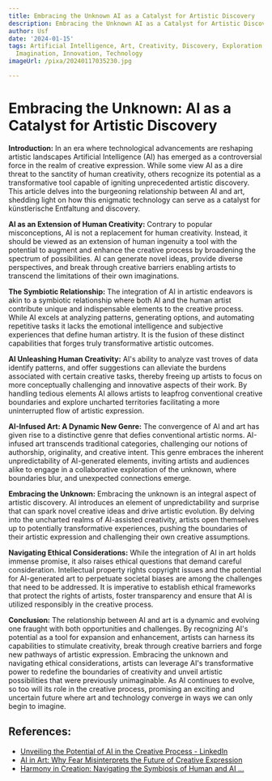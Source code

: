 ```yaml
---
title: Embracing the Unknown AI as a Catalyst for Artistic Discovery
description: Embracing the Unknown AI as a Catalyst for Artistic Discovery
author: Usf
date: '2024-01-15'
tags: Artificial Intelligence, Art, Creativity, Discovery, Exploration, Expression,
  Imagination, Innovation, Technology
imageUrl: /pixa/20240117035230.jpg

---
```

# Embracing the Unknown: AI as a Catalyst for Artistic Discovery

**Introduction:**
In an era where technological advancements are reshaping artistic landscapes Artificial Intelligence (AI)  has emerged as a controversial force in the realm  of creative expression. While some  view AI as a dire threat to the sanctity of human creativity, others recognize its  potential  as a transformative tool  capable of igniting unprecedented artistic discovery.  This article delves  into the burgeoning relationship between AI and art, shedding light  on how this enigmatic technology  can serve as a catalyst for künstlerische Entfaltung and discovery.

**AI as an Extension of Human Creativity:**
Contrary to popular misconceptions, AI is not a replacement for human creativity.  Instead, it should be viewed as an extension of  human ingenuity a tool with the potential to augment and enhance the creative process by broadening the spectrum  of possibilities.  AI can generate novel ideas, provide diverse perspectives, and  break through creative barriers enabling artists  to transcend the limitations of their own imaginations.

**The Symbiotic Relationship:**
The integration  of  AI in  artistic  endeavors is akin to a symbiotic relationship where both AI and the human artist contribute unique and indispensable elements to the creative process. While  AI excels at analyzing patterns, generating options, and automating repetitive tasks it lacks the  emotional intelligence and subjective experiences that define human  artistry. It is the fusion of these distinct capabilities that forges truly transformative artistic outcomes.

**AI Unleashing Human  Creativity:**
AI's ability to analyze vast troves  of data identify patterns, and  offer suggestions can alleviate the burdens  associated with certain creative tasks, thereby freeing up artists to  focus on more conceptually challenging and innovative aspects of their work. By handling  tedious elements AI allows artists to leapfrog conventional creative boundaries and explore uncharted territories  facilitating a more uninterrupted  flow of artistic expression.

**AI-Infused Art: A Dynamic New Genre:**
The convergence of AI and art has  given rise to a distinctive genre that defies conventional artistic norms.  AI-infused art transcends traditional categories, challenging our notions of authorship, originality, and creative intent. This genre embraces the  inherent unpredictability of AI-generated elements, inviting artists and audiences alike to engage in a collaborative exploration of the unknown, where boundaries blur, and unexpected connections emerge.

**Embracing the  Unknown:**
Embracing the unknown is an integral  aspect of  artistic discovery. AI introduces an element of unpredictability and surprise that can  spark novel creative ideas and drive artistic evolution. By delving into  the uncharted realms  of AI-assisted creativity,  artists open themselves up to potentially transformative  experiences, pushing the boundaries  of their artistic expression and challenging their own creative assumptions.

**Navigating Ethical Considerations:**
While the integration of AI in  art  holds immense  promise, it also raises ethical  questions that  demand careful consideration. Intellectual property rights copyright issues and the potential for AI-generated art to perpetuate societal  biases are among the challenges that need to be addressed. It is imperative to establish ethical  frameworks  that protect the rights of artists, foster transparency and  ensure that AI is utilized responsibly  in the creative  process.

**Conclusion:**
The relationship between AI and art is a dynamic and evolving one fraught with both  opportunities and challenges. By recognizing AI's potential  as a tool  for expansion and enhancement, artists can harness its capabilities to  stimulate creativity, break through creative barriers and forge new pathways of artistic expression. Embracing the unknown and navigating ethical considerations, artists can leverage AI's transformative power to redefine the boundaries of creativity and unveil artistic possibilities that were previously unimaginable. As AI continues to evolve, so too will its role in the creative process, promising an exciting and uncertain future where art and  technology converge in ways we can only begin to imagine.

## References:
- [Unveiling the Potential of AI in the Creative Process - LinkedIn](https://www.linkedin.com/pulse/camera-paved-way-picasso-unveiling-potential-ai-cherubini-cpa-cma)
- [AI in Art: Why Fear Misinterprets the Future of Creative Expression](https://medium.com/@rasputinkaiser/ai-in-art-why-fear-misinterprets-the-future-of-creative-expression-0c116d014f5e)
- [Harmony in Creation: Navigating the Symbiosis of Human and AI ...](https://medium.com/@akurbanali2000/harmony-in-creation-navigating-the-symbiosis-of-human-and-ai-artistry-7ca681f91833)

